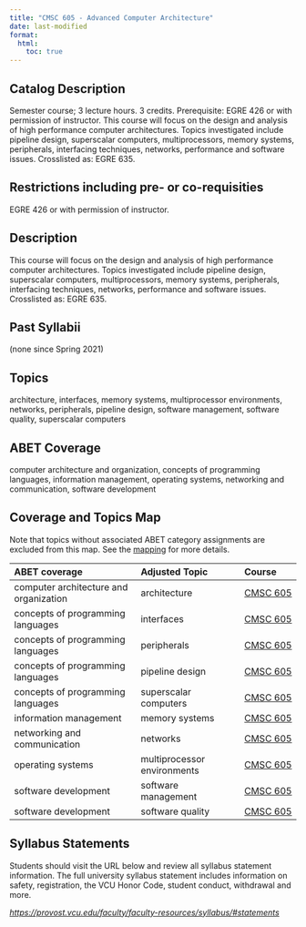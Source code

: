 ```yaml
---
title: "CMSC 605 - Advanced Computer Architecture"
date: last-modified
format:
  html:
    toc: true
---
```


## Catalog Description

Semester course; 3 lecture hours. 3 credits. Prerequisite: EGRE 426 or with permission of instructor. This course will focus on the design and analysis of high performance computer architectures. Topics investigated include pipeline design, superscalar computers, multiprocessors, memory systems, peripherals, interfacing techniques, networks, performance and software issues. Crosslisted as: EGRE 635.


## Restrictions including pre- or co-requisities
 
EGRE 426 or with permission of instructor.

## Description

This course will focus on the design and analysis of high performance computer architectures. Topics investigated include pipeline design, superscalar computers, multiprocessors, memory systems, peripherals, interfacing techniques, networks, performance and software issues. Crosslisted as: EGRE 635.

## Past Syllabii

(none since Spring 2021)

## Topics

architecture, interfaces, memory systems, multiprocessor environments, networks, peripherals, pipeline design, software management, software quality, superscalar computers

## ABET Coverage

computer architecture and organization, concepts of programming languages, information management, operating systems, networking and communication, software development

## Coverage and Topics Map

Note that topics without associated ABET category assignments are excluded from this map.  See the [mapping](https://docs.google.com/spreadsheets/d/1qrN3L7eRLsM-aVMHYaLQN-FMYtrTJf0_h6dLKlUdPkk/edit#gid=338318647) for more details.

ABET coverage                           Adjusted Topic               Course
--------------------------------------  ---------------------------  ----------------------------------
computer architecture and organization  architecture                 <a href='CMSC605.qmd'>CMSC 605</a>
concepts of programming languages       interfaces                   <a href='CMSC605.qmd'>CMSC 605</a>
concepts of programming languages       peripherals                  <a href='CMSC605.qmd'>CMSC 605</a>
concepts of programming languages       pipeline design              <a href='CMSC605.qmd'>CMSC 605</a>
concepts of programming languages       superscalar computers        <a href='CMSC605.qmd'>CMSC 605</a>
information management                  memory systems               <a href='CMSC605.qmd'>CMSC 605</a>
networking and communication            networks                     <a href='CMSC605.qmd'>CMSC 605</a>
operating systems                       multiprocessor environments  <a href='CMSC605.qmd'>CMSC 605</a>
software development                    software management          <a href='CMSC605.qmd'>CMSC 605</a>
software development                    software quality             <a href='CMSC605.qmd'>CMSC 605</a>


## Syllabus Statements

Students should visit the URL below and review all syllabus statement information. The full university syllabus statement includes information on safety, registration, the VCU Honor Code, student conduct, withdrawal and more.

*<https://provost.vcu.edu/faculty/faculty-resources/syllabus/#statements>*


